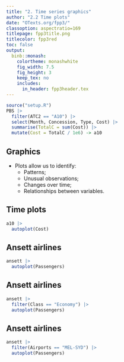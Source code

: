 ```yaml
---
title: "2. Time series graphics"
author: "2.2 Time plots"
date: "OTexts.org/fpp3/"
classoption: aspectratio=169
titlepage: fpp3title.png
titlecolor: fpp3red
toc: false
output:
  binb::monash:
    colortheme: monashwhite
    fig_width: 7.5
    fig_height: 3
    keep_tex: no
    includes:
      in_header: fpp3header.tex
---
```


```r
source("setup.R")
PBS |>
  filter(ATC2 == "A10") |>
  select(Month, Concession, Type, Cost) |>
  summarise(TotalC = sum(Cost)) |>
  mutate(Cost = TotalC / 1e6) -> a10
```

## Graphics

\fontsize{16}{18}\sf

- Plots allow us to identify:
   - Patterns;
   - Unusual observations;
   - Changes over time;
   - Relationships between variables.

## Time plots
\fontsize{10}{10}\sf

```r
a10 |>
  autoplot(Cost)
```

## Ansett airlines
\fontsize{10}{10}\sf

```r
ansett |>
  autoplot(Passengers)
```

## Ansett airlines
\fontsize{10}{10}\sf

```r
ansett |>
  filter(Class == "Economy") |>
  autoplot(Passengers)
```

## Ansett airlines
\fontsize{10}{10}\sf

```r
ansett |>
  filter(Airports == "MEL-SYD") |>
  autoplot(Passengers)
```
